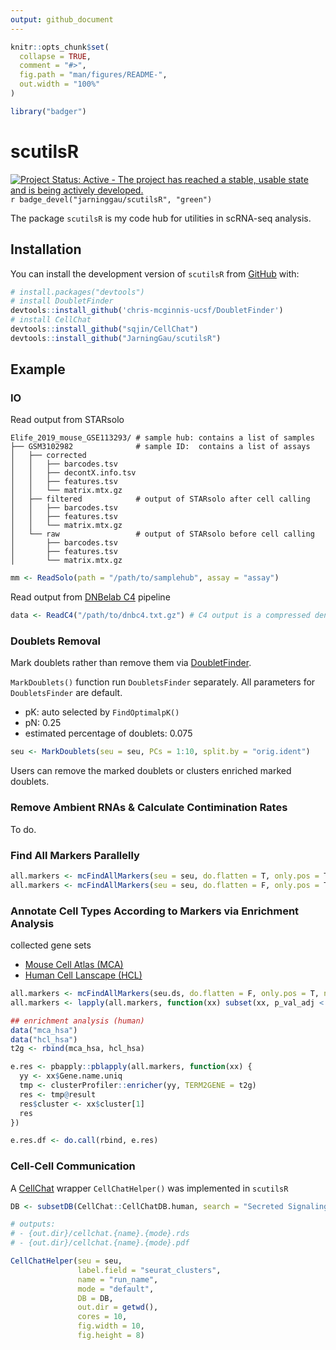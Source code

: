 ```yaml
---
output: github_document
---
```


```r
knitr::opts_chunk$set(
  collapse = TRUE,
  comment = "#>",
  fig.path = "man/figures/README-",
  out.width = "100%"
)
```

```r
library("badger")
```

# scutilsR

[![Project Status: Active - The project has reached a stable, usable state and is being actively developed.](http://www.repostatus.org/badges/latest/active.svg)](http://www.repostatus.org/#active)
`r badge_devel("jarninggau/scutilsR", "green")`

The package `scutilsR` is my code hub for utilities in scRNA-seq analysis.

## Installation

You can install the development version of `scutilsR` from [GitHub](https://github.com/) with:

``` r
# install.packages("devtools")
# install DoubletFinder
devtools::install_github('chris-mcginnis-ucsf/DoubletFinder')
# install CellChat
devtools::install_github("sqjin/CellChat")
devtools::install_github("JarningGau/scutilsR")
```

## Example

### IO

Read output from STARsolo

```
Elife_2019_mouse_GSE113293/ # sample hub: contains a list of samples
├── GSM3102982              # sample ID:  contains a list of assays
│   ├── corrected
│   │   ├── barcodes.tsv
│   │   ├── decontX.info.tsv
│   │   ├── features.tsv
│   │   └── matrix.mtx.gz
│   ├── filtered            # output of STARsolo after cell calling
│   │   ├── barcodes.tsv
│   │   ├── features.tsv
│   │   └── matrix.mtx.gz
│   └── raw                 # output of STARsolo before cell calling
│       ├── barcodes.tsv
│       ├── features.tsv
│       └── matrix.mtx.gz
```

```r
mm <- ReadSolo(path = "/path/to/samplehub", assay = "assay")
```

Read output from [DNBelab C4](https://github.com/MGI-tech-bioinformatics/DNBelab_C_Series_scRNA-analysis-software) pipeline

```r
data <- ReadC4("/path/to/dnbc4.txt.gz") # C4 output is a compressed dense matrix
```


### Doublets Removal

Mark doublets rather than remove them via [DoubletFinder](https://github.com/chris-mcginnis-ucsf/DoubletFinder).

`MarkDoublets()` function run `DoubletsFinder` separately. All parameters for `DoubletsFinder` are default.

- pK: auto selected by `FindOptimalpK()`
- pN: 0.25
- estimated percentage of doublets: 0.075

```r
seu <- MarkDoublets(seu = seu, PCs = 1:10, split.by = "orig.ident")
```

Users can remove the marked doublets or clusters enriched marked doublets.


### Remove Ambient RNAs & Calculate Contimination Rates

To do.


### Find All Markers Parallelly

```r
all.markers <- mcFindAllMarkers(seu = seu, do.flatten = T, only.pos = T, n.cores = 10) # returns a data.frame
all.markers <- mcFindAllMarkers(seu = seu, do.flatten = F, only.pos = T, n.cores = 10) # returns a list
```


### Annotate Cell Types According to Markers via Enrichment Analysis

collected gene sets

- [Mouse Cell Atlas (MCA)](https://doi.org/10.1016/j.cell.2018.02.001)
- [Human Cell Lanscape (HCL)](https://doi.org/10.1038/s41586-020-2157-4)

```r
all.markers <- mcFindAllMarkers(seu.ds, do.flatten = F, only.pos = T, n.cores = 20)
all.markers <- lapply(all.markers, function(xx) subset(xx, p_val_adj < 1e-6 & avg_log2FC > log2(1.5)))

## enrichment analysis (human)
data("mca_hsa")
data("hcl_hsa")
t2g <- rbind(mca_hsa, hcl_hsa)

e.res <- pbapply::pblapply(all.markers, function(xx) {
  yy <- xx$Gene.name.uniq
  tmp <- clusterProfiler::enricher(yy, TERM2GENE = t2g)
  res <- tmp@result
  res$cluster <- xx$cluster[1]
  res
})

e.res.df <- do.call(rbind, e.res)
```

### Cell-Cell Communication

A [CellChat](https://github.com/sqjin/CellChat) wrapper `CellChatHelper()` was implemented in `scutilsR`

```r
DB <- subsetDB(CellChat::CellChatDB.human, search = "Secreted Signaling")

# outputs:
# - {out.dir}/cellchat.{name}.{mode}.rds
# - {out.dir}/cellchat.{name}.{mode}.pdf

CellChatHelper(seu = seu, 
               label.field = "seurat_clusters", 
               name = "run_name", 
               mode = "default", 
               DB = DB, 
               out.dir = getwd(), 
               cores = 10, 
               fig.width = 10, 
               fig.height = 8)
```

